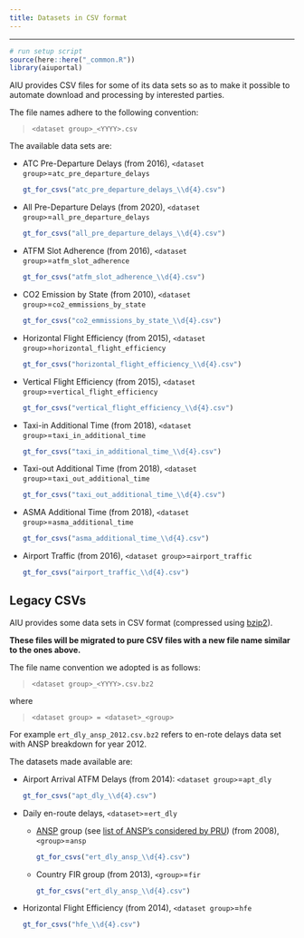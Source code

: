 ```yaml
---
title: Datasets in CSV format
---
```

---
```r
# run setup script
source(here::here("_common.R"))
library(aiuportal)
```

AIU provides CSV files for some of its data sets so as to make it possible to
automate download and processing by interested parties.

The file names adhere to the following convention:

> `<dataset group>_<YYYY>.csv`

The available data sets are:

* [ATC Pre-Departure Delays]{#atcpre-csv} (from 2016), `<dataset group>`=`atc_pre_departure_delays`
  ```r
  gt_for_csvs("atc_pre_departure_delays_\\d{4}.csv")
  ```
* [All Pre-Departure Delays]{#allpre-csv} (from 2020), `<dataset group>`=`all_pre_departure_delays`
  ```r
  gt_for_csvs("all_pre_departure_delays_\\d{4}.csv")
  ```
* [ATFM Slot Adherence]{#sltadh-csv} (from 2016), `<dataset group>`=`atfm_slot_adherence`
  ```r
  gt_for_csvs("atfm_slot_adherence_\\d{4}.csv")
  ```
* [CO2 Emission by State]{#co2-csv} (from 2010), `<dataset group>`=`co2_emmissions_by_state`
  ```r
  gt_for_csvs("co2_emmissions_by_state_\\d{4}.csv")
  ```
* [Horizontal Flight Efficiency]{#hfe-csv} (from 2015), `<dataset group>`=`horizontal_flight_efficiency`
  ```r
  gt_for_csvs("horizontal_flight_efficiency_\\d{4}.csv")
  ```
* [Vertical Flight Efficiency]{#vfe-csv} (from 2015), `<dataset group>`=`vertical_flight_efficiency`
  ```r
  gt_for_csvs("vertical_flight_efficiency_\\d{4}.csv")
  ```
* [Taxi-in Additional Time]{#txin-csv} (from 2018), `<dataset group>`=`taxi_in_additional_time`
  ```r
  gt_for_csvs("taxi_in_additional_time_\\d{4}.csv")
  ```
* [Taxi-out Additional Time]{#txout-csv} (from 2018), `<dataset group>`=`taxi_out_additional_time`
  ```r
  gt_for_csvs("taxi_out_additional_time_\\d{4}.csv")
  ```
* [ASMA Additional Time]{#asma-csv} (from 2018), `<dataset group>`=`asma_additional_time`
  ```r
  gt_for_csvs("asma_additional_time_\\d{4}.csv")
  ```
* [Airport Traffic]{#aptflt-csv} (from 2016), `<dataset group>`=`airport_traffic`
  ```r
  gt_for_csvs("airport_traffic_\\d{4}.csv")
  ```


## Legacy CSVs

AIU provides some data sets in CSV format (compressed using [bzip2][bzip2]).

**These files will be migrated to pure CSV files with a new file name similar to
the ones above.**

The file name convention we adopted is as follows:

> `<dataset group>_<YYYY>.csv.bz2`

where

> `<dataset group> = <dataset>_<group>`

For example `ert_dly_ansp_2012.csv.bz2` refers to en-rote delays data set with
ANSP breakdown for year 2012.


The datasets made available are:

* [Airport Arrival ATFM Delays]{#aptdly-csv} (from 2014): `<dataset group>`=`apt_dly`
  ```r
  gt_for_csvs("apt_dly_\\d{4}.csv")
  ```
* [Daily en-route delays]{#ertdly-csv}, `<dataset>`=`ert_dly`
  - [ANSP](/acronym/ansp/) group (see [list of ANSP's considered by PRU](../ansp)) (from 2008), `<group>`=`ansp`
    ```r
    gt_for_csvs("ert_dly_ansp_\\d{4}.csv")
    ```
  - Country FIR group (from 2013), `<group>`=`fir`
    ```r
    gt_for_csvs("ert_dly_ansp_\\d{4}.csv")
    ```
* Horizontal Flight Efficiency (from 2014), `<dataset group>`=`hfe`
  ```r
  gt_for_csvs("hfe_\\d{4}.csv")
  ```


[bzip2]: <https://en.wikipedia.org/wiki/Bzip2> "Wikipedia: bzip2"

